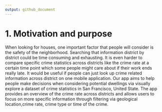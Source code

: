 ```yaml
---
output: github_document
---
```






# 1. Motivation and purpose
  When looking for houses, one important factor that people will consider is the safety of the neighborhood. Searching that information district by district could be time consuming and exhausting. It is even harder to compare specific crime statistics across districts like the crime rate at a certain time point which some people might care about if their work ends really late. It would be useful if people can just look up crime related information across district on one mobile application. Our app aims to help people make decisions when considering potential dwellings via visually explore a dataset of crime statistics in San Francisco, United State. The app provides an overview of the crime rate across districts and allows users to focus on more specific information through filtering via geological location,crime rate, crime type or time of the crime.
